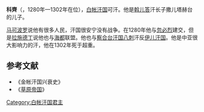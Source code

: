 '''科齊'''（{{bd|13世纪||1302年|catIdx=K}}，1280年—1302年在位），[[白帐汗国|白帐汗国]]可汗。他是[[斡儿答|斡儿答]]汗长子撒儿塔赫台的儿子。

[[马可波罗|马可波罗]]说他有很多人民，汗国很安宁没有战争。在1280年他与[[忽必烈|忽必烈]]建交，但是[[拉施德丁|拉施德丁]]说他也与[[海都|海都]]联盟。他也与[[察合台汗国|察合台汗国]][[八刺|八刺]]汗反[[伊儿汗国|伊儿汗国]]。他是中亚很大影响力的汗，他在1302年死于超重。

{{start box}}
{{s-before|[[洪格黑兰|洪格黑兰]]}}
{{s-title|[[白帐汗国|白帐汗国君主]]|1280年—1302年}}
{{s-after|[[伯颜_(白帐汗国)|伯颜]]}}
{{end box}}
==参考文献==
*《金帐汗国兴衰史》
*《[[草原帝国|草原帝国]]》
[[Category:白帐汗国君主|Category:白帐汗国君主]]